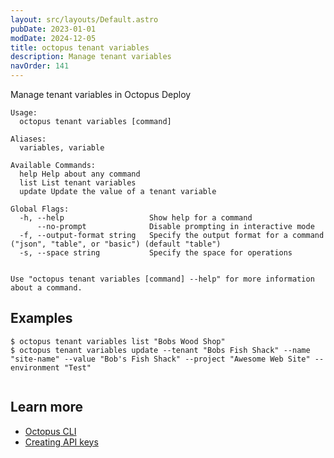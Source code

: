 ```yaml
---
layout: src/layouts/Default.astro
pubDate: 2023-01-01
modDate: 2024-12-05
title: octopus tenant variables
description: Manage tenant variables
navOrder: 141
---
```


Manage tenant variables in Octopus Deploy

```
Usage:
  octopus tenant variables [command]

Aliases:
  variables, variable

Available Commands:
  help Help about any command
  list List tenant variables
  update Update the value of a tenant variable

Global Flags:
  -h, --help                   Show help for a command
      --no-prompt              Disable prompting in interactive mode
  -f, --output-format string   Specify the output format for a command ("json", "table", or "basic") (default "table")
  -s, --space string           Specify the space for operations


Use "octopus tenant variables [command] --help" for more information about a command.
```

## Examples

<SamplesInstance />

```
$ octopus tenant variables list "Bobs Wood Shop"
$ octopus tenant variables update --tenant "Bobs Fish Shack" --name "site-name" --value "Bob's Fish Shack" --project "Awesome Web Site" --environment "Test"


```

## Learn more

- [Octopus CLI](/docs/octopus-rest-api/cli)
- [Creating API keys](/docs/octopus-rest-api/how-to-create-an-api-key)